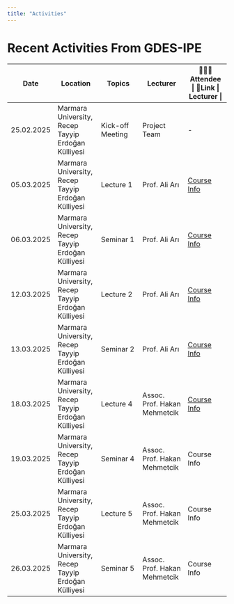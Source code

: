```yaml
---
title: "Activities"
---
```


# Recent Activities From GDES-IPE

| Date | Location | Topics | Lecturer | 🧑‍🤝‍🧑Attendee \| 🔗Link \| Lecturer \| |
|---------------|---------------|---------------|---------------|---------------|
| 25.02.2025 | Marmara University, Recep Tayyip Erdoğan Külliyesi | Kick-off Meeting | Project Team | \- |
| 05.03.2025 | Marmara University, Recep Tayyip Erdoğan Külliyesi | Lecture 1 | Prof. Ali Arı | [Course Info](Lecture/Lecture1.html#/section) |
| 06.03.2025 | Marmara University, Recep Tayyip Erdoğan Külliyesi | Seminar 1 | Prof. Ali Arı | [Course Info](Lecture/Seminar1.html#/section) |
| 12.03.2025 | Marmara University, Recep Tayyip Erdoğan Külliyesi | Lecture 2 | Prof. Ali Arı | [Course Info](Lecture/Lecture2.html#/section) |
| 13.03.2025 | Marmara University, Recep Tayyip Erdoğan Külliyesi | Seminar 2 | Prof. Ali Arı | [Course Info](Lecture/Seminar2.html#/title-slide) |
| 18.03.2025 | Marmara University, Recep Tayyip Erdoğan Külliyesi | Lecture 4 | Assoc. Prof. Hakan Mehmetcik | [Course Info](Lecture/Lecture1.html#/title-slide) |
| 19.03.2025 | Marmara University, Recep Tayyip Erdoğan Külliyesi | Seminar 4 | Assoc. Prof. Hakan Mehmetcik | Course Info |
| 25.03.2025 | Marmara University, Recep Tayyip Erdoğan Külliyesi | Lecture 5 | Assoc. Prof. Hakan Mehmetcik | Course Info |
| 26.03.2025 | Marmara University, Recep Tayyip Erdoğan Külliyesi | Seminar 5 | Assoc. Prof. Hakan Mehmetcik | Course Info |

